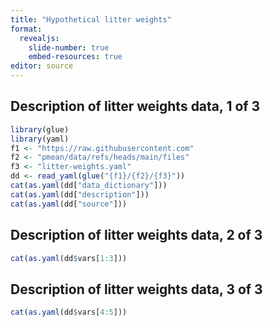 ```yaml
---
title: "Hypothetical litter weights"
format: 
  revealjs:
    slide-number: true
    embed-resources: true
editor: source
---
```


## Description of litter weights data, 1 of 3

```r
library(glue)
library(yaml)
f1 <- "https://raw.githubusercontent.com"
f2 <- "pmean/data/refs/heads/main/files"
f3 <- "litter-weights.yaml"
dd <- read_yaml(glue("{f1}/{f2}/{f3}"))
cat(as.yaml(dd["data_dictionary"]))
cat(as.yaml(dd["description"]))
cat(as.yaml(dd["source"]))
```

## Description of litter weights data, 2 of 3

```r
cat(as.yaml(dd$vars[1:3]))
```

## Description of litter weights data, 3 of 3

```r
cat(as.yaml(dd$vars[4:5]))
```

